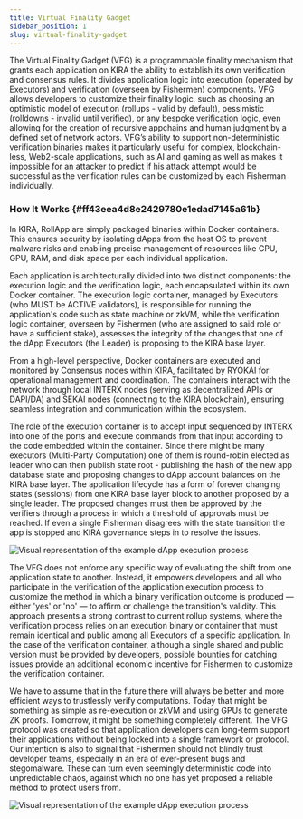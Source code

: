 ```yaml
---
title: Virtual Finality Gadget
sidebar_position: 1
slug: virtual-finality-gadget
---
```





The Virtual Finality Gadget (VFG) is a programmable finality mechanism that grants each application on KIRA the ability to establish its own verification and consensus rules. It divides application logic into execution (operated by Executors) and verification (overseen by Fishermen) components. VFG allows developers to customize their finality logic, such as choosing an optimistic model of execution (rollups - valid by default), pessimistic (rolldowns - invalid until verified), or any bespoke verification logic, even allowing for the creation of recursive appchains and human judgment by a defined set of network actors. VFG’s ability to support non-deterministic verification binaries makes it particularly useful for complex, blockchain-less, Web2-scale applications, such as AI and gaming as well as makes it impossible for an attacker to predict if his attack attempt would be successful as the verification rules can be customized by each Fisherman individually.


### How It Works  {#ff43eea4d8e2429780e1edad7145a61b}


In KIRA, RollApp are simply packaged binaries within Docker containers. This ensures security by isolating dApps from the host OS to prevent malware risks and enabling precise management of resources like CPU, GPU, RAM, and disk space per each individual application.


Each application is architecturally divided into two distinct components: the execution logic and the verification logic, each encapsulated within its own Docker container. The execution logic container, managed by Executors (who MUST be ACTIVE validators), is responsible for running the application's code such as state machine or zkVM, while the verification logic container, overseen by Fishermen (who are assigned to said role or have a sufficient stake), assesses the integrity of the changes that one of the dApp Executors (the Leader) is proposing to the KIRA base layer. 


From a high-level perspective, Docker containers are executed and monitored by Consensus nodes within KIRA, facilitated by RYOKAI for operational management and coordination. The containers interact with the network through local INTERX nodes (serving as decentralized APIs or DAPI/DA) and SEKAI nodes (connecting to the KIRA blockchain), ensuring seamless integration and communication within the ecosystem.


The role of the execution container is to accept input sequenced by INTERX into one of the ports and execute commands from that input according to the code embedded within the container. Since there might be many executors (Multi-Party Computation) one of them is round-robin elected as leader who can then publish state root - publishing the hash of the new app database state and proposing changes to dApp account balances on the KIRA base layer. The application lifecycle has a form of forever changing states (sessions) from one KIRA base layer block to another proposed by a single leader. The proposed changes must then be approved by the verifiers through a process in which a threshold of approvals must be reached. If even a single Fisherman disagrees with the state transition the app is stopped and KIRA governance steps in to resolve the issues.


![Visual representation of the example dApp execution process](/notion_imgs/319785771.png)


The VFG does not enforce any specific way of evaluating the shift from one application state to another. Instead, it empowers developers and all who participate in the verification of the application execution process to customize the method in which a binary verification outcome is produced — either 'yes' or 'no' — to affirm or challenge the transition's validity. This approach presents a strong contrast to current rollup systems, where the verification process relies on an execution binary or container that must remain identical and public among all Executors of a specific application. In the case of the verification container, although a single shared and public version must be provided by developers, possible bounties for catching issues provide an additional economic incentive for Fishermen to customize the verification container. 


We have to assume that in the future there will always be better and more efficient ways to trustlessly verify computations. Today that might be something as simple as re-execution or zkVM and using GPUs to generate ZK proofs. Tomorrow, it might be something completely different. The VFG protocol was created so that application developers can long-term support their applications without being locked into a single framework or protocol. Our intention is also to signal that Fishermen should not blindly trust developer teams, especially in an era of ever-present bugs and stegomalware. These can turn even seemingly deterministic code into unpredictable chaos, against which no one has yet proposed a reliable method to protect users from.


![Visual representation of the example dApp execution process](/notion_imgs/422487827.png)

